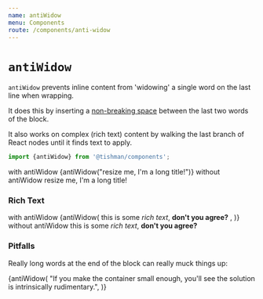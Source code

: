 ```yaml
---
name: antiWidow
menu: Components
route: /components/anti-widow
---
```



# `antiWidow`

`antiWidow` prevents inline content from 'widowing' a single word
on the last line when wrapping.

It does this by inserting a [non-breaking space] between
the last two words of the block.

It also works on complex (rich text) content by walking
the last branch of React nodes until it finds text to apply.

```ts
import {antiWidow} from '@tishman/components';
```

<Playground>
  <Text>with antiWidow</Text>
  <Text variant="heroTitle">{antiWidow("resize me, I'm a long title!")}</Text>
  <Text>without antiWidow</Text>
  <Text variant="heroTitle">resize me, I'm a long title!</Text>
</Playground>

### Rich Text

<Playground>
  <Box
    sx={{
      fontSize: 6,
      '& i': {fontStyle: 'italic'},
      '& b': {fontWeight: 'bold'},
    }}
  >
    <Text>with antiWidow</Text>
    <Text>
      {antiWidow(
        <React.Fragment>
          this is some <i>rich text</i>, <b>don't you agree?</b>
        </React.Fragment>,
      )}
    </Text>
    <Text>without antiWidow</Text>
    <Text>
      this is some <i>rich text</i>, <b>don't you agree?</b>
    </Text>
  </Box>
</Playground>

### Pitfalls

Really long words at the end of the block can really muck things up:

<Playground>
  <Text variant="heroTitle">
    {antiWidow(
      "If you make the container small enough, you'll see the solution is intrinsically rudimentary.",
    )}
  </Text>
</Playground>

[non-breaking space]: https://en.wikipedia.org/wiki/Non-breaking_space

